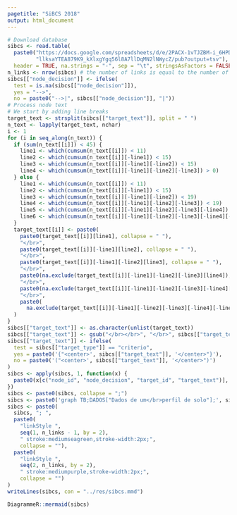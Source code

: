 ```yaml
---
pagetitle: "SiBCS 2018"
output: html_document
---
```


```r
# Download database
sibcs <- read.table(
  paste0("https://docs.google.com/spreadsheets/d/e/2PACX-1vTJZBM-i_6HPDN9kVWVZvCcn1XyJ03ywT7zy-",
         "llksaYTEA879K9_kXlxgYgq56l8A7llDqMN2lNWycZ/pub?output=tsv"),
  header = TRUE, na.strings = "-", sep = "\t", stringsAsFactors = FALSE)
n_links <- nrow(sibcs) # the number of links is equal to the number of rows
sibcs[["node_decision"]] <- ifelse(
  test = is.na(sibcs[["node_decision"]]), 
  yes = "-->", 
  no = paste0("-->|", sibcs[["node_decision"]], "|"))
# Process node text
# We start by adding line breaks
target_text <- strsplit(sibcs[["target_text"]], split = " ")
n_text <- lapply(target_text, nchar)
i <- 1
for (i in seq_along(n_text)) {
  if (sum(n_text[[i]]) < 45) {
    line1 <- which(cumsum(n_text[[i]]) < 11)
    line2 <- which(cumsum(n_text[[i]][-line1]) < 15)
    line3 <- which(cumsum(n_text[[i]][-line1][-line2]) < 15)
    line4 <- which(cumsum(n_text[[i]][-line1][-line2][-line3]) > 0)
  } else {
    line1 <- which(cumsum(n_text[[i]]) < 11)
    line2 <- which(cumsum(n_text[[i]][-line1]) < 15)
    line3 <- which(cumsum(n_text[[i]][-line1][-line2]) < 19)
    line4 <- which(cumsum(n_text[[i]][-line1][-line2][-line3]) < 19)
    line5 <- which(cumsum(n_text[[i]][-line1][-line2][-line3][-line4]) < 15)
    line6 <- which(cumsum(n_text[[i]][-line1][-line2][-line3][-line4][-line5]) > 0)
  }
  target_text[[i]] <- paste0(
    paste0(target_text[[i]][line1], collapse = " "),
    "</br>",
    paste0(target_text[[i]][-line1][line2], collapse = " "),
    "</br>",
    paste0(target_text[[i]][-line1][-line2][line3], collapse = " "),
    "</br>",
    paste0(na.exclude(target_text[[i]][-line1][-line2][-line3][line4]), collapse = " "),
    "</br>",
    paste0(na.exclude(target_text[[i]][-line1][-line2][-line3][-line4][line5]), collapse = " "),
    "</br>",
    paste0(
      na.exclude(target_text[[i]][-line1][-line2][-line3][-line4][-line5][line6]), collapse = " ")
  )
}
sibcs[["target_text"]] <- as.character(unlist(target_text))
sibcs[["target_text"]] <- gsub("</br></br>", "</br>", sibcs[["target_text"]])
sibcs[["target_text"]] <- ifelse(
  test = sibcs[["target_type"]] == "criterio",
  yes = paste0('{"<center>', sibcs[["target_text"]], '</center>"}'),
  no = paste0('("<center>', sibcs[["target_text"]], '</center>")')
)
sibcs <- apply(sibcs, 1, function(x) {
  paste0(x[c("node_id", "node_decision", "target_id", "target_text")], collapse = "")
})
sibcs <- paste0(sibcs, collapse = ";")
sibcs <- paste0('graph TB;DADOS["Dados de um</br>perfil de solo"];', sibcs, collapse = ";")
sibcs <- paste0(
  sibcs, "; ",
  paste0(
    "linkStyle ",
    seq(1, n_links - 1, by = 2),
    " stroke:mediumseagreen,stroke-width:2px;",
    collapse = ""),
  paste0(
    "linkStyle ",
    seq(2, n_links, by = 2),
    " stroke:mediumpurple,stroke-width:2px;",
    collapse = "")
)
writeLines(sibcs, con = "../res/sibcs.mmd")
```

```r
DiagrammeR::mermaid(sibcs)
```

